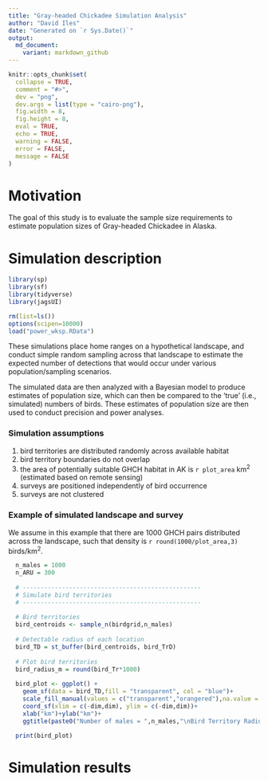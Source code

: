 ```yaml
---
title: "Gray-headed Chickadee Simulation Analysis"
author: "David Iles"
date: "Generated on `r Sys.Date()`"
output: 
  md_document:
    variant: markdown_github
---
```


```r
knitr::opts_chunk$set(
  collapse = TRUE,
  comment = "#>",
  dev = "png",
  dev.args = list(type = "cairo-png"),
  fig.width = 8,
  fig.height = 8,
  eval = TRUE,
  echo = TRUE,
  warning = FALSE,
  error = FALSE,
  message = FALSE
)
```

# Motivation

The goal of this study is to evaluate the sample size requirements to estimate population sizes of Gray-headed Chickadee in Alaska.

# Simulation description

```r
library(sp)
library(sf)
library(tidyverse)
library(jagsUI)

rm(list=ls())
options(scipen=10000)
load("power_wksp.RData")
```

These simulations place home ranges on a hypothetical landscape, and conduct simple random sampling across that landscape to estimate the expected number of detections that would occur under various population/sampling scenarios.

The simulated data are then analyzed with a Bayesian model to produce estimates of population size, which can then be compared to the 'true' (i.e., simulated) numbers of birds.  These estimates of population size are then used to conduct precision and power analyses.

### Simulation assumptions

1) bird territories are distributed randomly across available habitat
2) bird territory boundaries do not overlap
3) the area of potentially suitable GHCH habitat in AK is `r plot_area` km<sup>2</sup> (estimated based on remote sensing)
4) surveys are positioned independently of bird occurrence
5) surveys are not clustered

### Example of simulated landscape and survey

We assume in this example that there are 1000 GHCH pairs distributed across the landscape, such that density is `r round(1000/plot_area,3)` birds/km<sup>2</sup>.

```r

  n_males = 1000
  n_ARU = 300
  
  # --------------------------------------------------
  # Simulate bird territories
  # --------------------------------------------------
  
  # Bird territories
  bird_centroids <- sample_n(birdgrid,n_males)
  
  # Detectable radius of each location
  bird_TD = st_buffer(bird_centroids, bird_TrD)
  
  # Plot bird territories
  bird_radius_m = round(bird_Tr*1000)
  
  bird_plot <- ggplot() +
    geom_sf(data = bird_TD,fill = "transparent", col = "blue")+
    scale_fill_manual(values = c("transparent","orangered"),na.value = "transparent",name="Detection")+
    coord_sf(xlim = c(-dim,dim), ylim = c(-dim,dim))+
    xlab("km")+ylab("km")+
    ggtitle(paste0("Number of males = ",n_males,"\nBird Territory Radius = ",bird_radius_m," m\nBird EDR = ",bird_EDR*1000," m"))
  
  print(bird_plot)

```

# Simulation results


```r

```
